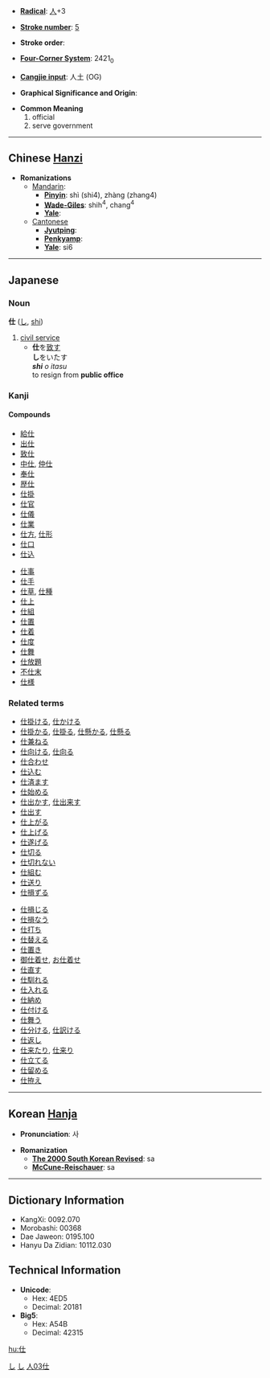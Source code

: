 * '''[[Wiktionary:Chinese radical index| Radical]]''': [[Wiktionary:Chinese radical index 人|人]]+3

* '''[[Wiktionary:Chinese total strokes index|Stroke number]]''': [[Wiktionary:Chinese total strokes index 5|5]]

* '''Stroke order''': 

* '''[[Wiktionary:Chinese four corner index|Four-Corner System]]''': 2421<sub>0</sub>

* '''[[Wiktionary:Chinese Cangjie index|Cangjie input]]''': 人土 (OG)

* '''Graphical Significance and Origin''': 

* '''Common Meaning'''
*#official
*# serve government


----

== Chinese [[Hanzi]] ==

* '''Romanizations'''
** [[Mandarin]]:
*** '''[[Pinyin]]''': shì (shi4), zhàng (zhang4)
*** '''[[Wade-Giles]]''': shih<sup>4</sup>, chang<sup>4</sup>
*** '''[[Yale]]''': 
**[[Cantonese]]
***'''[[Jyutping]]''':
***'''[[Penkyamp]]''': 
***'''[[Yale]]''': si6


----

== Japanese ==
[[Category:Japanese language|し]]
===Noun===
[[Category:Japanese nouns|し]]
'''仕''' ([[し]], [[shi]])
# [[civil service]]
#*'''仕'''を[[致す]]<br>'''し'''をいたす<br>'' '''shi''' o itasu''<br>to resign from '''public office'''


===Kanji===
{{kanji|[[し]] ([[shi]]), [[じ]] ([[ji]])|[[つかえる]] ([[仕える]], [[tsukaeru]]), [[つかまつる]] ([[仕る]], [[tsukamatsuru]])}}
====Compounds====
{{top}}
*[[給仕]]
*[[出仕]] 
*[[致仕]]
*[[中仕]], [[仲仕]]
*[[奉仕]]
*[[歴仕]]
*[[仕掛]]
*[[仕官]]
*[[仕儀]]
*[[仕業]]
*[[仕方]], [[仕形]]
*[[仕口]]
*[[仕込]]
{{mid}}
*[[仕事]]
*[[仕手]]
*[[仕草]], [[仕種]]
*[[仕上]]
*[[仕組]]
*[[仕置]]
*[[仕着]]
*[[仕度]]
*[[仕舞]]
*[[仕放題]]
*[[不仕末]]
*[[仕様]]
{{bottom}}


===Related terms===
{{top}}
*[[仕掛ける]], [[仕かける]]
*[[仕掛かる]], [[仕掛る]], [[仕懸かる]], [[仕懸る]]
*[[仕兼ねる]]
*[[仕向ける]], [[仕向る]]
*[[仕合わせ]]
*[[仕込む]]
*[[仕済ます]]
*[[仕始める]]
*[[仕出かす]], [[仕出来す]]
*[[仕出す]]
*[[仕上がる]]
*[[仕上げる]]
*[[仕遂げる]]
*[[仕切る]]
*[[仕切れない]]
*[[仕組む]]
*[[仕送り]]
*[[仕損ずる]]
{{mid}}
*[[仕損じる]]
*[[仕損なう]]
*[[仕打ち]]
*[[仕替える]]
*[[仕置き]]
*[[御仕着せ]], [[お仕着せ]]
*[[仕直す]]
*[[仕馴れる]]
*[[仕入れる]]
*[[仕納め]]
*[[仕付ける]]
*[[仕舞う]]
*[[仕分ける]], [[仕訳ける]]
*[[仕返し]]
*[[仕来たり]], [[仕来り]]
*[[仕立てる]]
*[[仕留める]]
*[[仕拵え]]
{{bottom}}

----

== Korean [[Hanja]] ==

* '''Pronunciation''': 사

* '''Romanization'''
** '''[[The 2000 South Korean Revised Romanization|The 2000 South Korean Revised]]''': sa
** '''[[McCune-Reischauer]]''': sa

----

== Dictionary Information ==

* KangXi: 0092.070
* Morobashi: 00368
* Dae Jaweon: 0195.100
* Hanyu Da Zidian: 10112.030

== Technical Information ==

* '''Unicode''':
** Hex: 4ED5
** Decimal: 20181
* '''Big5''':
** Hex: A54B
** Decimal: 42315

[[Category:Japanese kanji|人03仕]]

[[hu:仕]]